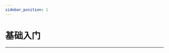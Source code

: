 ```yaml
---
sidebar_position: 1
---
```





# 基础入门
---

<cardbox>
  <card
    href="./picoed/"
    title="Pico:ed"
    description="小小科学家(Starter Kit)套件是ELECFREAKS团队出品的micro:bit入门套件。
ElecFreaks Micro：bit 小小科学家专为那些学习电路和编程知识的人们而设计。 该套件提供了一些基本的电子元件，如LED，按钮，蜂鸣器，温度传感器，舵机和电机等。 Micro：bit小小科学家套件可以帮助您进入一个美好的电子世界。"
    img={picoed_Icon}
  />
</cardbox>

